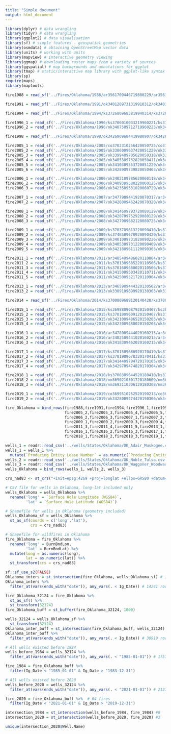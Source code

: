 ```yaml
---
title: "Simple document"
output: html_document
---
```


```r
library(dplyr) # data wrangling
library(tidyr) # data wrangling
library(ggplot2) # data visualisation
library(sf) # simple features - geospatial geometries
library(osmdata) # obtaining OpenStreetMap vector data
library(units) # working with units
library(mapview) # interactive geometry viewing
library(ggmap) # downloading raster maps from a variety of sources
library(ggspatial) # map backgrounds and annotations for ggplot
library(tmap) # static/interactive map library with ggplot-like syntax
library(sp)
require(maps)
library(maptools)
```


```r
fire1988 = read_sf('../Fires/Oklahoma/1988/ar3561709446719880229/ar3561709446719880229_19880225_19880312_burn_bndy.shp')

fire1991 = read_sf('../Fires/Oklahoma/1991/ok3401209731319910312/ok3401209731319910312_19910312_burn_bndy.shp')

fire1994 = read_sf('../Fires/Oklahoma/1994/ks3726809683819940314/ks3726809683819940314_19940311_19940327_burn_bndy.shp')

fire1996_1 = read_sf('../Fires/Oklahoma/1996/ks3706010033219960221/ks3706010033219960221_19960227_burn_bndy.shp')
fire1996_2 = read_sf('../Fires/Oklahoma/1996/ok3407509712719960223/ok3407509712719960223_19960309_burn_bndy.shp')

fire1998 = read_sf('../Fires/Oklahoma/1998/ok3426909684419980907/ok3426909684419980907_19980907_burn_bndy.shp')

fire2005_1 = read_sf('../Fires/Oklahoma/2005/co3702310256420050725/co3702310256420050725_20050720_20050728_burn_bndy.shp')
fire2005_2 = read_sf('../Fires/Oklahoma/2005/ok3386009637420051229/ok3386009637420051229_20050521_20060609_burn_bndy.shp')
fire2005_3 = read_sf('../Fires/Oklahoma/2005/ok3399409705620050318/ok3399409705620050318_20030703_20050622_burn_bndy.shp')
fire2005_4 = read_sf('../Fires/Oklahoma/2005/ok3405309732820050411/ok3405309732820050411_20030703_20050622_burn_bndy.shp')
fire2005_5 = read_sf('../Fires/Oklahoma/2005/ok3410309553720051229/ok3410309553720051229_20050122_20060125_burn_bndy.shp')
fire2005_6 = read_sf('../Fires/Oklahoma/2005/ok3428909739820050403/ok3428909739820050403_20030703_20050622_burn_bndy.shp')

fire2006_1 = read_sf('../Fires/Oklahoma/2006/ok3402109785620060118/ok3402109785620060118_20050309_20060123_burn_bndy.shp')
fire2006_2 = read_sf('../Fires/Oklahoma/2006/ok3409309580220060125/ok3409309580220060125_20050311_20060314_burn_bndy.shp')
fire2006_3 = read_sf('../Fires/Oklahoma/2006/ok3423509531020060729/ok3423509531020060729_20050919_20061024_burn_bndy.shp')

fire2007_1 = read_sf('../Fires/Oklahoma/2007/ar3477909441920070317/ar3477909441920070317_20060314_20070402_burn_bndy.shp')
fire2007_2 = read_sf('../Fires/Oklahoma/2007/ok3426009462420070320/ok3426009462420070320_20060501_20070402_burn_bndy.shp')

fire2008_1 = read_sf('../Fires/Oklahoma/2008/ok3414609793720080129/ok3414609793720080129_20080214_burn_bndy.shp')
fire2008_2 = read_sf('../Fires/Oklahoma/2008/ok3420709752920080129/ok3420709752920080129_20080207_burn_bndy.shp')
fire2008_3 = read_sf('../Fires/Oklahoma/2008/ok3427909682120080725/ok3427909682120080725_20080801_burn_bndy.shp')

fire2009_1 = read_sf('../Fires/Oklahoma/2009/ks3703709613220090410/ks3703709613220090410_20090414_burn_bndy.shp')
fire2009_2 = read_sf('../Fires/Oklahoma/2009/ks3746509670920090420/ks3746509670920090420_20090421_burn_bndy.shp')
fire2009_3 = read_sf('../Fires/Oklahoma/2009/ok3401009731820090226/ok3401009731820090226_20080207_20090329_burn_bndy.shp')
fire2009_4 = read_sf('../Fires/Oklahoma/2009/ok3405309731220090409/ok3405309731220090409_20090329_20090414_burn_bndy.shp')
fire2009_5 = read_sf('../Fires/Oklahoma/2009/ok3421809611120090303/ok3421809611120090303_20090329_burn_bndy.shp')

fire2011_1 = read_sf('../Fires/Oklahoma/2011/ar3485409486020110804/ar3485409486020110804_20110616_20120626_burn_bndy.shp')
fire2011_2 = read_sf('../Fires/Oklahoma/2011/ks3701309685220110506/ks3701309685220110506_20110310_20110506_burn_bndy.shp')
fire2011_3 = read_sf('../Fires/Oklahoma/2011/ks3701609680020110506/ks3701609680020110506_20110411_20110506_burn_bndy.shp')
fire2011_4 = read_sf('../Fires/Oklahoma/2011/ok3415009503420110711/ok3415009503420110711_20110616_20120626_burn_bndy.shp')
fire2011_5 = read_sf('../Fires/Oklahoma/2011/ok3425009521720110904/ok3425009521720110904_20110616_20120626_burn_bndy.shp')

fire2013_1 = read_sf('../Fires/Oklahoma/2013/ar3465909444320130502/ar3465909444320130502_20100505_20130513_burn_bndy.shp')
fire2013_2 = read_sf('../Fires/Oklahoma/2013/ok3389109699920130303/ok3389109699920130303_20110303_20130316_burn_bndy.shp')

fire2014 = read_sf('../Fires/Oklahoma/2014/ks3700809689120140428/ks3700809689120140428_20140419_20140505_burn_bndy.shp')

fire2015_1 = read_sf('../Fires/Oklahoma/2015/ks3698809687920150407/ks3698809687920150407_20150501_burn_bndy.shp')
fire2015_2 = read_sf('../Fires/Oklahoma/2015/ks3701809609120150407/ks3701809609120150407_20150501_burn_bndy.shp')
fire2015_3 = read_sf('../Fires/Oklahoma/2015/ok3421009486520150203/ok3421009486520150203_20150118_20150203_burn_bndy.shp')
fire2015_4 = read_sf('../Fires/Oklahoma/2015/ok3423009480020150203/ok3423009480020150203_20150118_20150203_burn_bndy.shp')

fire2016_1 = read_sf('../Fires/Oklahoma/2016/ar3478009444020160215/ar3478009444020160215_20160130_20160215_burn_bndy.shp')
fire2016_2 = read_sf('../Fires/Oklahoma/2016/ar3482509441020160215/ar3482509441020160215_20160130_20160215_burn_bndy.shp')
fire2016_3 = read_sf('../Fires/Oklahoma/2016/ok3418309462020160215/ok3418309462020160215_20150323_20160325_burn_bndy.shp')

fire2017_1 = read_sf('../Fires/Oklahoma/2017/ks3701509686920170419/ks3701509686920170419_20170419_burn_bndy.shp')
fire2017_2 = read_sf('../Fires/Oklahoma/2017/ks3701909678320170411/ks3701909678320170411_20170506_burn_bndy.shp')
fire2017_3 = read_sf('../Fires/Oklahoma/2017/ok3414409794720170105/ok3414409794720170105_20170222_20170310_burn_bndy.shp')
fire2017_4 = read_sf('../Fires/Oklahoma/2017/ok3429709474820170304/ok3429709474820170304_20160325_20170312_burn_bndy.shp')

fire2018_1 = read_sf('../Fires/Oklahoma/2018/ks3700309644520180410/ks3700309644520180410_20180321_20180410_burn_bndy.shp')
fire2018_2 = read_sf('../Fires/Oklahoma/2018/nm3690210301720180609/nm3690210301720180609_20170610_20180613_burn_bndy.shp')
fire2018_3 = read_sf('../Fires/Oklahoma/2018/nm3692110306120180308/nm3692110306120180308_20170306_20180325_burn_bndy.shp')

fire2019_1 = read_sf('../Fires/Oklahoma/2019/co3699510252520190213/co3699510252520190213_20180302_20190217_burn_bndy.shp')
fire2019_2 = read_sf('../Fires/Oklahoma/2019/ok3428009474420190306/ok3428009474420190306_20180303_20190318_burn_bndy.shp')

fire_Oklahoma = bind_rows(fire1988,fire1991,fire1994,fire1996_1,fire1996_2,fire1998,fire2005_1,
                          fire2005_2,fire2005_3,fire2005_4,fire2005_5,fire2005_6,fire2006_1,
                          fire2006_2,fire2006_3,fire2007_1,fire2007_2,fire2008_1,fire2008_2,fire2008_3,
                          fire2009_1,fire2009_2,fire2009_3,fire2009_4,fire2009_5,fire2011_1,fire2011_2,
                          fire2011_3,fire2011_4,fire2011_5,fire2013_1,fire2013_2,fire2014,fire2015_1,fire2015_2,
                          fire2016_1,fire2016_2,fire2016_3,fire2017_1,fire2017_2,fire2017_3,fire2017_4,
                          fire2018_1,fire2018_2,fire2018_3,fire2019_1,fire2019_2)

```


```r
wells_1 = readr::read_csv('../wells/States/Oklahoma/OK_Adair_Muskogee.csv')
wells_1 = wells_1 %>% 
  mutate(`Producing Entity Lease Number` = as.numeric(`Producing Entity Lease Number`))
wells_2 = readr::read_csv('../wells/States/Oklahoma/OK_Noble_Tulsa.csv')
wells_3 = readr::read_csv('../wells/States/Oklahoma/OK_Waggoner_Woodward.csv')
wells_Oklahoma = bind_rows(wells_1, wells_2, wells_3)
```


```r
crs_nad83 <- st_crs("+init=epsg:4269 +proj=longlat +ellps=GRS80 +datum=NAD83 +no_defs +towgs84=0,0,0") 

# CSV file for wells in Oklahoma, long-lat included only 
wells_Oklahoma = wells_Oklahoma %>% 
  rename('long' = `Surface Hole Longitude (WGS84)`,
         'lat' = `Surface Hole Latitude (WGS84)`)

# Shapefile for wells in Oklahoma (geometry included)
wells_Oklahoma_sf = wells_Oklahoma %>% 
  st_as_sf(coords = c('long','lat'),
           crs = crs_nad83)

# Shapefile for wildfires in Oklahoma
fire_Oklahoma = fire_Oklahoma %>% 
  rename('long' = BurnBndLon,
         'lat' = BurnBndLat) %>% 
  mutate(long = as.numeric(long),
         lat = as.numeric(lat)) %>% 
  st_transform(crs = crs_nad83)

```

```r
sf::sf_use_s2(FALSE)
Oklahoma_inters = st_intersection(fire_Oklahoma, wells_Oklahoma_sf) # 15019 rows
Oklahoma_inters %>% 
  filter_at(vars(ends_with("date")), any_vars(. < Ig_Date)) # 14241 rows

fire_Oklahoma_32124 = fire_Oklahoma %>% 
  st_as_sf() %>% 
  st_transform(32124)
fire_Oklahoma_buff = st_buffer(fire_Oklahoma_32124, 1000)

wells_32124 = wells_Oklahoma_sf %>% 
  st_transform(32124)
Oklahoma_inter_buff = st_intersection(fire_Oklahoma_buff, wells_32124) # 40687 rows
Oklahoma_inter_buff %>% 
  filter_at(vars(ends_with("date")), any_vars(. < Ig_Date)) # 38919 rows
```


```r
# All wells existed before 1984
wells_before_1984 = wells_32124 %>% 
  filter_at(vars(ends_with("date")), any_vars(. < "1985-01-01")) # 17579 wells 

fire_1984 = fire_Oklahoma_buff %>% 
  filter(Ig_Date < "1985-01-01" & Ig_Date > "1983-12-31")

# All wells existed before 2020
wells_before_2020 = wells_32124 %>% 
  filter_at(vars(ends_with("date")), any_vars(. < "2021-01-01")) # 21372 wells

fire_2020 = fire_Oklahoma_buff %>%  # 64 fires
  filter(Ig_Date < "2021-01-01" & Ig_Date > "2019-12-31")

intersection_1984 = st_intersection(wells_before_1984, fire_1984) #0
intersection_2020 = st_intersection(wells_before_2020, fire_2020) #3

unique(intersection_2020$Well.Name)
```

